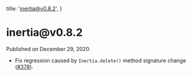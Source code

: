 
  title: 'inertia@v0.8.2',
}

<h1>inertia@v0.8.2</h1>

<div className="-mt-8 mb-12 text-base font-medium text-gray-600">Published on December 29, 2020</div>

- Fix regression caused by `Inertia.delete()` method signature change ([#378](https://github.com/inertiajs/inertia/issues/378)).
